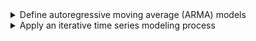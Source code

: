 <details>

<summary>Define autoregressive moving average (ARMA) models</summary>
-   Write the equation for an ARMA(p,q) model 
-   Express an ARMA model in terms of the backward shift operators for the AR and MA components
-   State facts about ARMA processes related to stationarity, invertibility, special cases, parsimony, and parameter redundancy
-   Use ACF and PACF plots to determine if an AR, MA or ARMA model is appropriate for a time series

</details>

<details>

<summary>Apply an iterative time series modeling process</summary>
-   Fit a regression model to capture trend and seasonality
-   Examine residual diagnostic plots to assess autocorrelation 
-   Fit an ARMA model to the residuals if needed
-   Check the residuals of the ARMA model for white noise
-   Forecast the original series by combining the regression and ARMA model forecasts

</details>
